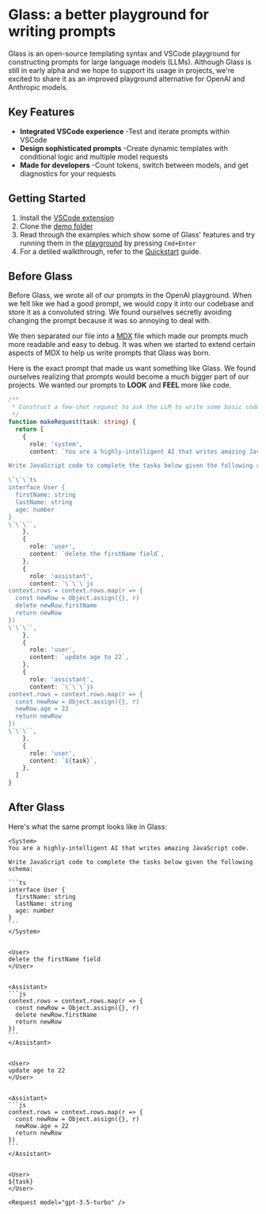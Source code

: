 # Glass: a better playground for writing prompts

Glass is an open-source templating syntax and VSCode playground for constructing prompts for large language models (LLMs). Although Glass is still in early alpha and we hope to support its usage in projects, we're excited to share it as an improved playground alternative for OpenAI and Anthropic models.

## Key Features

- **Integrated VSCode experience** -Test and iterate prompts within VSCode
- **Design sophisticated prompts** -Create dynamic templates with conditional logic and multiple model requests
- **Made for developers** -Count tokens, switch between models, and get diagnostics for your requests

## Getting Started

1. Install the [VSCode extension](https://marketplace.visualstudio.com/items?itemName=foundation.vscode-glass)
2. Clone the [demo folder](https://github.com/glass-lang/glass/tree/main/apps/demo/examples)
3. Read through the examples which show some of Glass' features and try running them in the [playground](/playground) by pressing `Cmd+Enter`
4. For a detiled walkthrough, refer to the [Quickstart](/quickstart) guide.

## Before Glass

Before Glass, we wrote all of our prompts in the OpenAI playground. When we felt like we had a good prompt, we would copy it into our codebase and store it as a convoluted string. We found ourselves secretly avoiding changing the prompt because it was so annoying to deal with.

We then separated our file into a [MDX](https://mdxjs.com/) file which made our prompts much more readable and easy to debug. It was when we started to extend certain aspects of MDX to help us write prompts that Glass was born.

Here is the exact prompt that made us want something like Glass. We found ourselves realizing that prompts would become a much bigger part of our projects. We wanted our prompts to **LOOK** and **FEEL** more like code.

```ts
/**
 * Construct a few-shot request to ask the LLM to write some basic code.
 */
function makeRequest(task: string) {
  return [
    {
      role: 'system',
      content: `You are a highly-intelligent AI that writes amazing JavaScript code.

Write JavaScript code to complete the tasks below given the following schema:

\`\`\`ts
interface User {
  firstName: string
  lastName: string
  age: number
}
\`\`\``,
    },
    {
      role: 'user',
      content: `delete the firstName field`,
    },
    {
      role: 'assistant',
      content: `\`\`\`js
context.rows = context.rows.map(r => {
  const newRow = Object.assign({}, r)
  delete newRow.firstName
  return newRow
})
\`\`\``,
    },
    {
      role: 'user',
      content: `update age to 22`,
    },
    {
      role: 'assistant',
      content: `\`\`\`js
context.rows = context.rows.map(r => {
  const newRow = Object.assign({}, r)
  newRow.age = 22
  return newRow
})
\`\`\``,
    },
    {
      role: 'user',
      content: `${task}`,
    },
  ]
}
```

## After Glass

Here's what the same prompt looks like in Glass:

````glass-ts
<System>
You are a highly-intelligent AI that writes amazing JavaScript code.

Write JavaScript code to complete the tasks below given the following schema:

```ts
interface User {
  firstName: string
  lastName: string
  age: number
}
```
</System>


<User>
delete the firstName field
</User>


<Assistant>
```js
context.rows = context.rows.map(r => {
  const newRow = Object.assign({}, r)
  delete newRow.firstName
  return newRow
})
```
</Assistant>


<User>
update age to 22
</User>


<Assistant>
```js
context.rows = context.rows.map(r => {
  const newRow = Object.assign({}, r)
  newRow.age = 22
  return newRow
})
```
</Assistant>


<User>
${task}
</User>

<Request model="gpt-3.5-turbo" />
````
